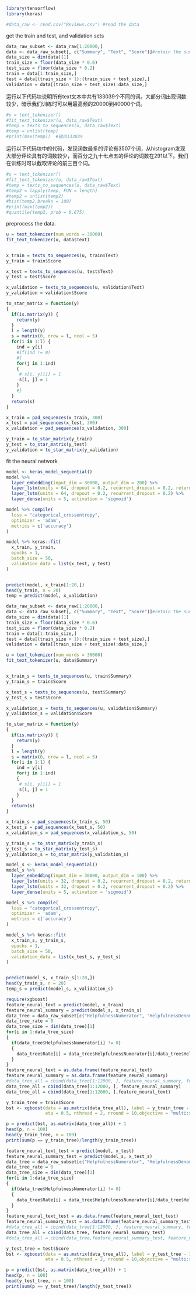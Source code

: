 ```r
library(tensorflow)
library(keras)
```

```r
#data_raw <- read.csv("Reviews.csv") #read the data
```
get the train and test, and validation sets
```r
data_raw_subset <- data_raw[1:20000,]
data <- data_raw_subset[, c("Summary", "Text", "Score")]#retain the summary, comment and score
data_size = dim(data)[1]
train_size = floor(data_size * 0.6)
test_size = floor(data_size * 0.2)
train = data[1:train_size,]
test = data[(train_size + 1):(train_size + test_size),]
validation = data[(train_size + test_size):data_size,]
```

运行以下代码块说明所有text文本中共有133039个不同的词。大部分词出现词数较少，暗示我们训练时可以用最高频的20000到40000个词。
```r
#u = text_tokenizer()
#fit_text_tokenizer(u, data_raw$Text)
#temp = texts_to_sequences(u, data_raw$Text)
#temp = unlist(temp)
#print(max(temp))  #输出133039
```
运行以下代码块中的代码，发现词数最多的评论有3507个词，从histogram发现大部分评论具有的词数较少，而百分之九十七点五的评论的词数在291以下。我们在训练时可以截取评论的前三百个词。
```r
#u = text_tokenizer()
#fit_text_tokenizer(u, data_raw$Text)
#temp = texts_to_sequences(u, data_raw$Text)
#temp2 = lapply(temp, FUN = length)
#temp2 = unlist(temp2)
#hist(temp2,breaks = 100)
#print(max(temp2))
#quantile(temp2, prob = 0.675)
```

preprocess the data.
```r
u = text_tokenizer(num_words = 30000)
fit_text_tokenizer(u, data$Text)


x_train = texts_to_sequences(u, train$Text)
y_train = train$Score

x_test = texts_to_sequences(u, test$Text)
y_test = test$Score

x_validation = texts_to_sequences(u, validation$Text)
y_validation = validation$Score

to_star_matrix = function(y) 
{
  if(is.matrix(y)) {
    return(y)
  }
  l = length(y)
  s = matrix(0, nrow = l, ncol = 5)
  for(i in 1:l) {
    ind = y[i]
    #if(ind != 0)
    #{
    for(j in 1:ind)
    {
     # s[i, y[i]] = 1
     s[i, j] = 1
    }
    #}  
  }
  return(s)
}

x_train = pad_sequences(x_train, 300)
x_test = pad_sequences(x_test, 300)
x_validation = pad_sequences(x_validation, 300)

y_train = to_star_matrix(y_train)
y_test = to_star_matrix(y_test)
y_validation = to_star_matrix(y_validation)
```


fit the neural network
```r
model <- keras_model_sequential()
model %>%
  layer_embedding(input_dim = 30000, output_dim = 200) %>%
  layer_lstm(units = 64, dropout = 0.2, recurrent_dropout = 0.2, return_sequences = TRUE) %>% 
  layer_lstm(units = 64, dropout = 0.2, recurrent_dropout = 0.2) %>%
  layer_dense(units = 5, activation = 'sigmoid')

model %>% compile(
  loss = "categorical_crossentropy",
  optimizer = 'adam',
  metrics = c('accuracy')
)

model %>% keras::fit(
  x_train, y_train,
  epochs = 1,
  batch_size = 50,
  validation_data = list(x_test, y_test)
)


predict(model, x_train[1:20,])
head(y_train, n = 20)
temp = predict(model, x_validation)

```




```r
data_raw_subset <- data_raw[1:20000,]
data <- data_raw_subset[, c("Summary", "Text", "Score")]#retain the summary, comment and score
data_size = dim(data)[1]
train_size = floor(data_size * 0.6)
test_size = floor(data_size * 0.2)
train = data[1:train_size,]
test = data[(train_size + 1):(train_size + test_size),]
validation = data[(train_size + test_size):data_size,]

u = text_tokenizer(num_words = 30000)
fit_text_tokenizer(u, data$Summary)


x_train_s = texts_to_sequences(u, train$Summary)
y_train_s = train$Score

x_test_s = texts_to_sequences(u, test$Summary)
y_test_s = test$Score

x_validation_s = texts_to_sequences(u, validation$Summary)
y_validation_s = validation$Score

to_star_matrix = function(y) 
{
  if(is.matrix(y)) {
    return(y)
  }
  l = length(y)
  s = matrix(0, nrow = l, ncol = 5)
  for(i in 1:l) {
    ind = y[i]
    for(j in 1:ind)
    {
     # s[i, y[i]] = 1
     s[i, j] = 1
    }
  }
  return(s)
}

x_train_s = pad_sequences(x_train_s, 50)
x_test_s = pad_sequences(x_test_s, 50)
x_validation_s = pad_sequences(x_validation_s, 50)

y_train_s = to_star_matrix(y_train_s)
y_test_s = to_star_matrix(y_test_s)
y_validation_s = to_star_matrix(y_validation_s)
```


```r
model_s <- keras_model_sequential()
model_s %>%
  layer_embedding(input_dim = 30000, output_dim = 100) %>%
  layer_lstm(units = 32, dropout = 0.2, recurrent_dropout = 0.2, return_sequences = TRUE) %>% 
  layer_lstm(units = 32, dropout = 0.2, recurrent_dropout = 0.2) %>%
  layer_dense(units = 5, activation = 'sigmoid')

model_s %>% compile(
  loss = "categorical_crossentropy",
  optimizer = 'adam',
  metrics = c('accuracy')
)

model_s %>% keras::fit(
  x_train_s, y_train_s,
  epochs = 1,
  batch_size = 50,
  validation_data = list(x_test_s, y_test_s)
)


predict(model_s, x_train_s[1:20,])
head(y_train_s, n = 20)
temp_s = predict(model_s, x_validation_s)

```

```r
require(xgboost)
feature_neural_text = predict(model, x_train)
feature_neural_summary = predict(model_s, x_train_s)
data_tree = data_raw_subset[c("HelpfulnessNumerator", "HelpfulnessDenominator")]
data_tree_rate = 0
data_tree_size = dim(data_tree)[1]
for(i in 1:data_tree_size)
{
  if(data_tree$HelpfulnessNumerator[i] != 0)
  {
    data_tree$Rate[i] = data_tree$HelpfulnessNumerator[i]/data_tree$HelpfulnessDenominator[i]
  }
}
feature_neural_text = as.data.frame(feature_neural_text)
feature_neural_summary = as.data.frame(feature_neural_summary)
#data_tree_all = cbind(data_tree[1:12000, ], feature_neural_summary, feature_neural_text)
data_tree_all = cbind(data_tree[1:12000, ], feature_neural_summary)
data_tree_all = cbind(data_tree[1:12000, ],feature_neural_text)
```

```r
y_train_tree = train$Score
bst <- xgboost(data = as.matrix(data_tree_all), label = y_train_tree - 1, max.depth = 5,  
               eta = 0.5, nthread = 2, nround = 10,objective = "multi:softmax", num_class = 5) 

```

```r
p = predict(bst, as.matrix(data_tree_all)) + 1
head(p, n = 100)
head(y_train_tree, n = 100)
print(sum(p == y_train_tree)/length(y_train_tree))
```

```r
feature_neural_text_test = predict(model, x_test)
feature_neural_summary_test = predict(model_s, x_test_s)
data_tree = data_raw_subset[c("HelpfulnessNumerator", "HelpfulnessDenominator")][12001:16000, ]
data_tree_rate = 0
data_tree_size = dim(data_tree)[1]
for(i in 1:data_tree_size)
{
  if(data_tree$HelpfulnessNumerator[i] != 0)
  {
    data_tree$Rate[i] = data_tree$HelpfulnessNumerator[i]/data_tree$HelpfulnessDenominator[i]
  }
}
feature_neural_text_test = as.data.frame(feature_neural_text_test)
feature_neural_summary_test = as.data.frame(feature_neural_summary_test)
#data_tree_all = cbind(data_tree[1:12000, ], feature_neural_summary, feature_neural_text)
data_tree_all = cbind(data_tree, feature_neural_summary_test)
#data_tree_all = cbind(data_tree,feature_neural_summary_test, feature_neural_text_test)

```

```r
y_test_tree = test$Score
bst <- xgboost(data = as.matrix(data_tree_all), label = y_test_tree - 1, max.depth = 5,  
               eta = 0.5, nthread = 2, nround = 10,objective = "multi:softmax", num_class = 5) 

```

```r
p = predict(bst, as.matrix(data_tree_all)) + 1
head(p, n = 100)
head(y_test_tree, n = 100)
print(sum(p == y_test_tree)/length(y_test_tree))

```


